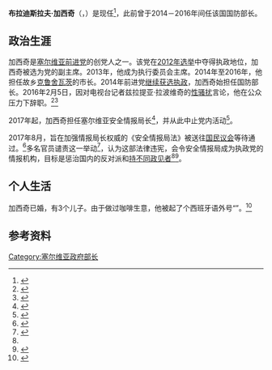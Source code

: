 {{Infobox officeholder
| name = 布拉迪斯拉夫·加西奇
| native_name = {{nobold|Братислав Гашић}}
| native_name_lang = sr
| image = Bratislav Gasic.jpg
| office = 塞尔维亚安全情报局长
| primeminister = [[安娜·布纳比奇|安娜·布纳比奇]]
| term_start = 2017年5月23日
| term_end = 
| predecessor = 亚历山大·乔尔杰维奇
| successor = 
| office1 = 塞尔维亚国防部长
| primeminister1 = [[亚历山大·武契奇|亚历山大·武契奇]]
| term_start1 = 2014年4月27日
| term_end1 = 2016年2月5日
| predecessor1 = [[内博伊沙·罗迪奇|内博伊沙·罗迪奇]]
| successor1 = [[杜尚·武约维奇|杜尚·武约维奇]]（代理）
| birth_date = {{birth date and age|1967|06|30}}
| birth_place = [[南斯拉夫|南斯拉夫]][[克鲁舍瓦茨|克鲁舍瓦茨]]
| death_date = 
| death_place = 
| nationality = {{SRB}}
| party = [[塞尔维亚前进党|塞尔维亚前进党]]（2008－2017）
| alma_mater = {{le|尼什大学|University of Niš}}
| spouse = 
| children = 3
}}
'''布拉迪斯拉夫·加西奇'''（{{lang-sr|Братислав Гашић}}，{{bd|1967年|6月30日}}）是现任{{le|安全情报局|Security Intelligence Agency|塞尔维亚安全情报局长}}<ref>{{Cite web|title=Director|url=https://www.bia.gov.rs/en/bia/director|accessdate=2021-02-08|work=Security Information Agency|language=en|archive-date=2020-08-04|archive-url=https://web.archive.org/web/20200804173553/https://bia.gov.rs/en/bia/director/|dead-url=no}}</ref>，此前曾于2014－2016年间任该国国防部长。

== 政治生涯 ==
加西奇是[[塞尔维亚前进党|塞尔维亚前进党]]的创党人之一。该党在[[2012年塞爾維亞國會選舉|2012年选举]]中夺得执政地位，加西奇被选为党的副主席。2013年，他成为{{Le|塞尔维亚燃气|Srbijagas}}执行委员会主席。2014年至2016年，他担任故乡[[克鲁舍瓦茨|克鲁舍瓦茨]]的市长。2014年前进党[[2014年塞爾維亞國會選舉|继续获选执政]]，加西奇始担任国防部长。2016年2月5日，因对{{Le|B92|}}电视台记者兹拉提亚·拉波维奇的[[性骚扰|性骚扰]]言论，他在公众压力下辞职。<ref>{{Cite web|title=Prostakluk ministra Gašića / VIDEO|url=https://www.b92.net/info/vesti/index.php?yyyy=2015&mm=12&dd=06&nav_category=11&nav_id=1071449|accessdate=2021-02-08|author=|date=|format=|work=|publisher=B92.net|language=sr|archive-date=2020-09-20|archive-url=https://web.archive.org/web/20200920163559/https://www.b92.net/info/vesti/index.php?yyyy=2015&mm=12&dd=06&nav_category=11&nav_id=1071449|dead-url=no}}</ref><ref>{{Cite web|title=Skupština smenila Bratislava Gašića|url=https://www.b92.net/info/vesti/index.php?yyyy=2016&mm=02&dd=05&nav_category=11&nav_id=1093592|accessdate=2021-02-08|author=|date=|format=|work=B92.net|publisher=|language=sr|archive-date=2020-11-28|archive-url=https://web.archive.org/web/20201128062006/https://www.b92.net/info/vesti/index.php?yyyy=2016&mm=02&dd=05&nav_category=11&nav_id=1093592|dead-url=no}}</ref>

2017年起，加西奇担任塞尔维亚安全情报局长<ref>{{Cite web|title=Sacked Minister To Head Serbian Security Agency|url=https://balkaninsight.com/2017/05/22/gasic-to-head-serbian-security-information-agency-media-report-05-22-2017/|accessdate=2021-02-08|author=|date=2017-05-22|format=|work=Balkan Insight|publisher=|language=en|archive-date=2020-10-26|archive-url=https://web.archive.org/web/20201026095856/https://balkaninsight.com/2017/05/22/gasic-to-head-serbian-security-information-agency-media-report-05-22-2017/|dead-url=no}}</ref>，并从此中止党内活动<ref>{{Cite web|title=Gašić zamrznuo stranačke funkcije zbog direktorskog mesta u BIA|url=https://www.blic.rs/vesti/politika/gasic-zamrznuo-stranacke-funkcije-zbog-direktorskog-mesta-u-bia/pr83v63|accessdate=2021-02-08|last=Beta|first=Tanjug|work=Blic.rs|language=sr|archive-date=2018-12-02|archive-url=https://web.archive.org/web/20181202112701/https://www.blic.rs/vesti/politika/gasic-zamrznuo-stranacke-funkcije-zbog-direktorskog-mesta-u-bia/pr83v63|dead-url=no}}</ref>。

2017年8月，旨在加强情报局长权威的《安全情报局法》被送往[[国民议会_(塞尔维亚)|国民议会]]等待通过。<ref>{{Cite web|title="Zakon koji jača ovlašćenja direktora BIA stigao u Skupštinu".|url=http://rs.n1info.com/a314518/Vesti/Vesti/Zakon-o-BIA-stigao-u-Skupstinu.html|accessdate=|author=|date=2017-08-30|format=|publisher=n1info|language=sr|archive-date=2018-10-30|archive-url=https://web.archive.org/web/20181030050632/http://rs.n1info.com/a314518/Vesti/Vesti/Zakon-o-BIA-stigao-u-Skupstinu.html|dead-url=no}}</ref>多名官员谴责这一举动<ref name="rr">{{cite news|title=Šabić: Izmene Zakona o BIA u suprotnosti sa Ustavom|url=http://rs.n1info.com/a314595/Vesti/Vesti/Sabic-o-Zakonu-o-BIA.html|accessdate=2017-09-03|work=n1info.com|language=sr|archive-date=2018-11-10|archive-url=https://web.archive.org/web/20181110183958/http://rs.n1info.com/a314595/Vesti/Vesti/Sabic-o-Zakonu-o-BIA.html|dead-url=no}}</ref>，认为这部法律违宪，会令安全情报局成为执政党的情报机构，目标是惩治国内的反对派和[[持不同政见者|持不同政见者]]<ref name=rr/><ref>{{cite news|last1=Nikolić|first1=Maja|title=Prelević o BIA: Fokus će biti na unutrašnjem neprijatelju|url=http://rs.n1info.com/a314726/Vesti/Vesti/Novi-Zakon-o-BIA-jaca-Gasiceva-ovlascenja.html|accessdate=2017-09-03|work=n1info.com|date=2017-08-31|language=sr|archive-date=2018-11-11|archive-url=https://web.archive.org/web/20181111003358/http://rs.n1info.com/a314726/Vesti/Vesti/Novi-Zakon-o-BIA-jaca-Gasiceva-ovlascenja.html|dead-url=no}}</ref>。

== 个人生活 ==
加西奇已婚，有3个儿子。由于做过咖啡生意，他被起了个西班牙语外号“{{Lang|es|Bata Santos}}”。<ref>{{Cite web|title=Bratislav Gašić|url=https://www.vreme.com/cms/view.php?id=1234139|accessdate=2021-02-08|work=Nedeljnik Vreme|archive-date=2017-09-03|archive-url=https://web.archive.org/web/20170903050838/http://www.vreme.com/cms/view.php?id=1234139|dead-url=no}}</ref>

== 参考资料 ==
{{Reflist}}

[[Category:塞尔维亚政府部长|Category:塞尔维亚政府部长]]
{{DEFAULTSORT:Gašić, Bratislav}}